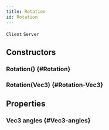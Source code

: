 ```yaml
---
title: Rotation
id: Rotation
---
```

`Client`
`Server`

## Constructors

### Rotation() {#Rotation}

### Rotation(Vec3) {#Rotation-Vec3}

## Properties

### Vec3 angles {#Vec3-angles}

